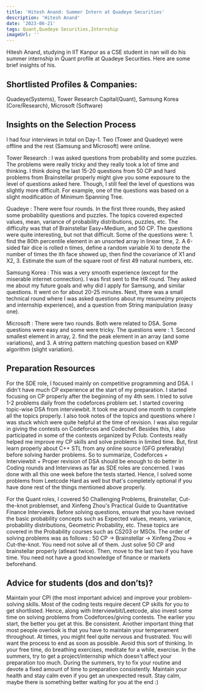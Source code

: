 ---
title: 'Hitesh Anand: Summer Intern at Quadeye Securities'
description: 'Hitesh Anand'
date: '2023-06-21'
tags: Quant,Quadeye Securities,Internship
imageUrl: ''
---

Hitesh Anand, studying in IIT Kanpur as a CSE student in nan will do
his summer internship in Quant profile at Quadeye Securities. Here are some brief
insights of his.

## Shortlisted Profiles & Companies:
Quadeye(Systems), Tower Research Capital(Quant), Samsung Korea (Core/Research), Microsoft (Software)

## Insights on the Selection Process
I had four interviews in total on Day-1. Two (Tower and Quadeye) were offline and the rest (Samsung and Microsoft) were online.

Tower Research : I was asked questions from probability and some puzzles. The problems were really tricky and they really took a lot of time and thinking. I think doing the last 15-20 questions from 50 CP and hard problems from Brainstellar properly might give you some exposure to the level of questions asked here. Though, I still feel the level of questions was slightly more difficult. For example, one of the questions was based on a slight modification of Minimum Spanning Tree.

Quadeye : There were four rounds. In the first three rounds, they asked some probability questions and puzzles. The topics covered expected values, mean, variance of probability distributions, puzzles, etc. The difficulty was that of Brainstellar Easy+Medium, and 50 CP. The questions were quite interesting, but not that difficult. Some of the questions were: 1. find the 80th percentile element in an unsorted array in linear time, 2. A 6-sided fair dice is rolled n times, define a random variable Xi to denote the number of times the ith face showed up, then find the covariance of X1 and X2, 3. Estimate the sum of the square root of first 49 natural numbers, etc. 

Samsung Korea : This was a very smooth experience (except for the miserable internet connection). I was first sent to the HR round. They asked me about my future goals and why did I apply for Samsung, and similar questions. It went on for about 20-25 minutes. Next, there was a small technical round where I was asked questions about my resume(my projects and internship experience), and a question from String manipulation (easy one). 

Microsoft : There were two rounds. Both were related to DSA. Some questions were easy and some were tricky. The questions were : 1. Second smallest element in array, 2. find the peak element in an array (and some variations), and 3. A string pattern matching question based on KMP algorithm (slight variation).

##  Preparation Resources
For the SDE role, I focused mainly on competitive programming and DSA. I didn't have much CP experience at the start of my preparation. I started focusing on CP properly after the beginning of my 4th sem. I tried to solve 1-2 problems daily from the codeforces problem set. I started covering topic-wise DSA from interviewbit. It took me around one month to complete all the topics properly. I also took notes of the topics and questions where I was stuck which were quite helpful at the time of revision. I was also regular in giving the contests on Codeforces and Codechef. Besides this, I also participated in some of the contests organized by Pclub. Contests really helped me improve my CP skills and solve problems in limited time. But, first learn properly about C++ STL from any online source (GFG preferably) before solving harder problems. So to summarize, Codeforces + Interviewbit + Proper revision of DSA should be enough to do better in Coding rounds and Interviews as far as SDE roles are concerned. I was done with all this one week before the tests started. Hence, I solved some problems from Leetcode Hard as well but that's completely optional if you have done rest of the things mentioned above properly.

For the Quant roles, I covered 50 Challenging Problems, Brainstellar, Cut-the-knot problemset, and Xinfeng Zhou's Practical Guide to Quantitative Finance Interviews. Before solving questions, ensure that you have revised the basic probability concepts such as Expected values, means, variance, probability distributions, Geometric Probability, etc. These topics are covered in the Probability courses such as CS203 or MSOs. The order of solving problems was as follows : 50 CP -> Brainstellar -> Xinfeng Zhou -> Cut-the-knot. You need not solve all of them. Just solve 50 CP and brainstellar properly (atleast twice). Then, move to the last two if you have time. You need not have a good knowledge of finance or markets beforehand.

## Advice for students (dos and don’ts)? 
Maintain your CPI (the most important advice) and improve your problem-solving skills. Most of the coding tests require decent CP skills for you to get shortlisted. Hence, along with Interviewbit/Leetcode, also invest some time on solving problems from Codeforces/giving contests. The earlier you start, the better you get at this. Be consistent. Another important thing that most people overlook is that you have to maintain your temperament throughout. At times, you might feel quite nervous and frustrated. You will want the process to end as soon as possible. Avoid this sort of thinking. In your free time, do breathing exercises, meditate for a while, exercise. In the summers, try to get a project/internship which doesn't affect your preparation too much. During the summers, try to fix your routine and devote a fixed amount of time to preparation consistently. Maintain your health and stay calm even if you get an unexpected result. Stay calm, maybe there is something better waiting for you at the end :)

